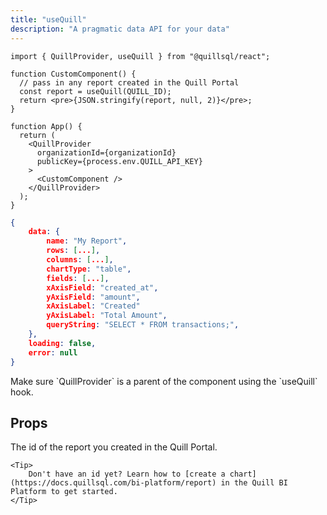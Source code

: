 ```yaml
---
title: "useQuill"
description: "A pragmatic data API for your data"
---
```


```tsx App.tsx
import { QuillProvider, useQuill } from "@quillsql/react";

function CustomComponent() {
  // pass in any report created in the Quill Portal
  const report = useQuill(QUILL_ID);
  return <pre>{JSON.stringify(report, null, 2)}</pre>;
}

function App() {
  return (
    <QuillProvider
      organizationId={organizationId}
      publicKey={process.env.QUILL_API_KEY}
    >
      <CustomComponent />
    </QuillProvider>
  );
}
```

```json Sample Response
{
	data: {
		name: "My Report",
		rows: [...],
		columns: [...],
		chartType: "table",
		fields: [...],
		xAxisField: "created_at",
		yAxisField: "amount",
		xAxisLabel: "Created"
		yAxisLabel: "Total Amount",
		queryString: "SELECT * FROM transactions;",
	},
	loading: false,
	error: null
}
```

<Info>
  Make sure `QuillProvider` is a parent of the component using the `useQuill`
  hook.
</Info>

## Props

<ParamField path='reportId' type='string' required>
	The id of the report you created in the Quill Portal.

    <Tip>
    	Don't have an id yet? Learn how to [create a chart](https://docs.quillsql.com/bi-platform/report) in the Quill BI Platform to get started.
    </Tip>

</ParamField>
